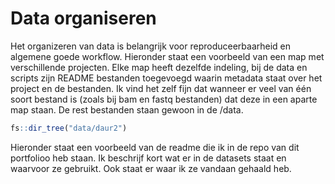 # Data organiseren

Het organizeren van data is belangrijk voor reproduceerbaarheid en algemene goede workflow. Hieronder staat een voorbeeld van een map met verschillende projecten. Elke map heeft dezelfde indeling, bij de data en scripts zijn README bestanden toegevoegd waarin metadata staat over het project en de bestanden. Ik vind het zelf fijn dat wanneer er veel van één soort bestand is (zoals bij bam en fastq bestanden) dat deze in een aparte map staan. De rest bestanden staan gewoon in de /data. 

```r
fs::dir_tree("data/daur2")
```
Hieronder staat een voorbeeld van de readme die ik in de repo van dit portfolioo heb staan. Ik beschrijf kort wat er in de datasets staat en waarvoor ze gebruikt. Ook staat er waar ik ze vandaan gehaald heb.
